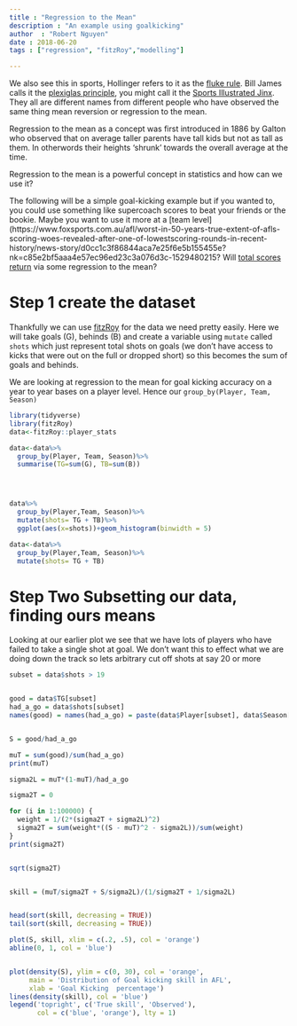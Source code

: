 ```yaml
---
title : "Regression to the Mean"
description : "An example using goalkicking"
author  : "Robert Nguyen"
date : 2018-06-20
tags : ["regression", "fitzRoy","modelling"]

---
```


We also see this in sports, Hollinger refers to it as the [fluke rule](http://www.espn.com/nba/columns/story?columnist=hollinger_john&page=All-Decline-Team-081031). Bill James calls it the [plexiglas principle](http://grantland.com/the-triangle/fantasy-baseball-nerdy-keys-to-victory-the-plexiglas-principle/), you might call it the [Sports Illustrated Jinx](https://en.wikipedia.org/wiki/Sports_Illustrated_cover_jinx). They all are different names from different people who have observed the same thing mean reversion or regression to the mean. 

Regression to the mean as a concept was first introduced in 1886 by Galton who observed that on average taller parents have tall kids but not as tall as them. In otherwords their heights 'shrunk' towards the overall average at the time. 

Regression to the mean is a powerful concept in statistics and how can we use it? 

The following will be a simple goal-kicking example but if you wanted to, you could use something like supercoach scores to beat your friends or the bookie. Maybe you want to use it more at a [team level](https://www.foxsports.com.au/afl/worst-in-50-years-true-extent-of-afls-scoring-woes-revealed-after-one-of-lowestscoring-rounds-in-recent-history/news-story/d0cc1c3f86844aca7e25f6e5b155455e?nk=c85e2bf5aaa4e57ec96ed23c3a076d3c-1529480215? Will [total scores return](https://www.theage.com.au/sport/afl/afl-to-keep-close-watch-on-dip-in-scoring-20180503-p4zd9g.html) via some regression to the mean?


# Step 1 create the dataset

Thankfully we can use [fitzRoy](https://github.com/jimmyday12/fitzRoy) for the data we need pretty easily. Here we will take goals (G), behinds (B) and create a variable using `mutate` called `shots` which just represent total shots on goals (we don't have access to kicks that were out on the full or dropped short) so this becomes the sum of goals and behinds.  

We are looking at regression to the mean for goal kicking accuracy on a year to year bases on a player level. Hence our `group_by(Player, Team, Season)`

```r

library(tidyverse)
library(fitzRoy)
data<-fitzRoy::player_stats

data<-data%>%
  group_by(Player, Team, Season)%>%
  summarise(TG=sum(G), TB=sum(B))




data%>%
  group_by(Player,Team, Season)%>%
  mutate(shots= TG + TB)%>%
  ggplot(aes(x=shots))+geom_histogram(binwidth = 5)

data<-data%>%
  group_by(Player,Team, Season)%>%
  mutate(shots= TG + TB)
```

# Step Two Subsetting our data, finding ours means

Looking at our earlier plot we see that we have lots of players who have failed to take a single shot at goal. We don't want this to effect what we are doing down the track so lets arbitrary cut off shots at say 20 or more

```r
subset = data$shots > 19


good = data$TG[subset]
had_a_go = data$shots[subset]
names(good) = names(had_a_go) = paste(data$Player[subset], data$Season[subset])


S = good/had_a_go

muT = sum(good)/sum(had_a_go)
print(muT)

sigma2L = muT*(1-muT)/had_a_go

sigma2T = 0

for (i in 1:100000) {
  weight = 1/(2*(sigma2T + sigma2L)^2)
  sigma2T = sum(weight*((S - muT)^2 - sigma2L))/sum(weight)
}
print(sigma2T)


sqrt(sigma2T)


skill = (muT/sigma2T + S/sigma2L)/(1/sigma2T + 1/sigma2L)


head(sort(skill, decreasing = TRUE))
tail(sort(skill, decreasing = TRUE))

plot(S, skill, xlim = c(.2, .5), col = 'orange')
abline(0, 1, col = 'blue')


plot(density(S), ylim = c(0, 30), col = 'orange',
     main = 'Distribution of Goal kicking skill in AFL',
     xlab = 'Goal Kicking  percentage')
lines(density(skill), col = 'blue')
legend('topright', c('True skill', 'Observed'),
       col = c('blue', 'orange'), lty = 1)

```